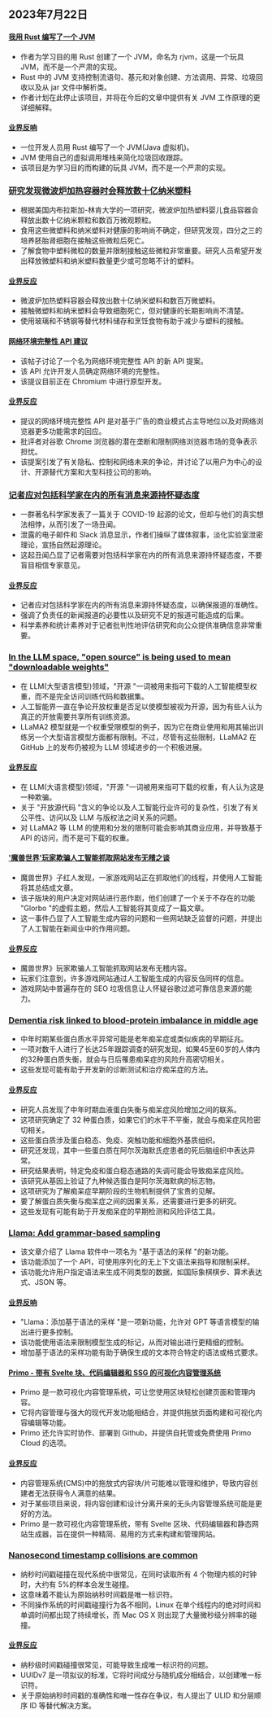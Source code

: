 

<CallToAction />

<Steps>

## 2023年7月22日

#### [我用 Rust 编写了一个 JVM](https://andreabergia.com/blog/2023/07/i-have-written-a-jvm-in-rust/)

- 作者为学习目的用 Rust 创建了一个 JVM，命名为 rjvm，这是一个玩具 JVM，而不是一个严肃的实现。
- Rust 中的 JVM 支持控制流语句、基元和对象创建、方法调用、异常、垃圾回收以及从 jar 文件中解析类。
- 作者计划在此停止该项目，并将在今后的文章中提供有关 JVM 工作原理的更详细解释。

#### [业界反响](http://news.ycombinator.com/item?id=36811554)

- 一位开发人员用 Rust 编写了一个 JVM(Java 虚拟机)。
- JVM 使用自己的虚拟调用堆栈来简化垃圾回收跟踪。
- 该项目是为学习目的而构建的玩具 JVM，而不是一个严肃的实现。

### [研究发现微波炉加热容器时会释放数十亿纳米塑料](https://news.unl.edu/newsrooms/today/article/nebraska-study-finds-billions-of-nanoplastics-released-when-microwaving/)

- 根据美国内布拉斯加-林肯大学的一项研究，微波炉加热塑料婴儿食品容器会释放出数十亿纳米颗粒和数百万微观颗粒。
- 食用这些微塑料和纳米塑料对健康的影响尚不确定，但研究发现，四分之三的培养胚胎肾细胞在接触这些微粒后死亡。
- 了解食物中塑料微粒的数量并限制接触这些微粒非常重要。研究人员希望开发出释放微塑料和纳米塑料数量更少或可忽略不计的塑料。

#### [业界反应](http://news.ycombinator.com/item?id=36809565)

- 微波炉加热塑料容器会释放出数十亿纳米塑料和数百万微塑料。
- 接触微塑料和纳米塑料会导致细胞死亡，但对健康的长期影响尚不清楚。
- 使用玻璃和不锈钢等替代材料储存和烹饪食物有助于减少与塑料的接触。

#### [网络环境完整性 API 建议](https://github.com/RupertBenWiser/Web-Environment-Integrity)

- 该帖子讨论了一个名为网络环境完整性 API 的新 API 提案。
- 该 API 允许开发人员确定网络环境的完整性。
- 该提议目前正在 Chromium 中进行原型开发。

#### [业界反应](http://news.ycombinator.com/item?id=36817305)

- 提议的网络环境完整性 API 是对基于广告的商业模式占主导地位以及对网络浏览器更多功能需求的回应。
- 批评者对谷歌 Chrome 浏览器的潜在垄断和限制网络浏览器市场的竞争表示担忧。
- 该提案引发了有关隐私、控制和网络未来的争论，并讨论了以用户为中心的设计、开源替代方案和大型科技公司的影响。

### [记者应对包括科学家在内的所有消息来源持怀疑态度](https://natesilver.substack.com/p/journalists-should-be-skeptical-of)

- 一群著名科学家发表了一篇关于 COVID-19 起源的论文，但却与他们的真实想法相悖，从而引发了一场丑闻。
- 泄露的电子邮件和 Slack 消息显示，作者们操纵了媒体叙事，淡化实验室泄密理论，宣扬自然起源理论。
- 这起丑闻凸显了记者需要对包括科学家在内的所有消息来源持怀疑态度，不要盲目相信专家意见。

#### [业界反应](http://news.ycombinator.com/item?id=36818896)

- 记者应对包括科学家在内的所有消息来源持怀疑态度，以确保报道的准确性。
- 强调了负责任的新闻报道的必要性以及研究不足的报道可能造成的后果。
- 科学素养和统计素养对于记者批判性地评估研究和向公众提供准确信息非常重要。

### [In the LLM space, "open source" is being used to mean "downloadable weights"](https://www.alessiofanelli.com/blog/llama2-isnt-open-source)

- 在 LLM(大型语言模型)领域，"开源 "一词被用来指可下载的人工智能模型权重，而不是完全访问训练代码和数据集。
- 人工智能界一直在争论开放权重是否足以使模型被视为开源，因为有些人认为真正的开放需要共享所有训练资源。
- LLaMA2 模型就是一个权重受限模型的例子，因为它在商业使用和用其输出训练另一个大型语言模型方面都有限制。不过，尽管有这些限制，LLaMA2 在 GitHub 上的发布仍被视为 LLM 领域进步的一个积极进展。

#### [业界反应](http://news.ycombinator.com/item?id=36815255)

- 在 LLM(大语言模型)领域，"开源 "一词被用来指可下载的权重，有人认为这是一种欺骗。
- 关于 "开放源代码 "含义的争论以及人工智能行业许可的复杂性，引发了有关公平性、访问以及 LLM 与版权法之间关系的问题。
- 对 LLaMA2 等 LLM 的使用和分发的限制可能会影响其商业应用，并导致基于 API 的访问，而不是可下载的权重。

#### ['魔兽世界'玩家欺骗人工智能抓取网站发布无稽之谈](https://www.forbes.com/sites/paultassi/2023/07/21/world-of-warcraft-players-trick-ai-scraping-games-website-into-publishing-nonsense/)

- 魔兽世界》子红人发现，一家游戏网站正在抓取他们的线程，并使用人工智能将其总结成文章。
- 该子版块的用户决定对网站进行恶作剧，他们创建了一个关于不存在的功能 "Glorbo "的虚假主题，然后人工智能将其变成了一篇文章。
- 这一事件凸显了人工智能生成内容的问题和一些网站缺乏监督的问题，并提出了人工智能在新闻业中的作用问题。

#### [业界反应](http://news.ycombinator.com/item?id=36815744)

- 魔兽世界》玩家欺骗人工智能抓取网站发布无稽内容。
- 玩家们注意到，许多游戏网站通过人工智能生成的内容反刍同样的信息。
- 游戏网站中普遍存在的 SEO 垃圾信息让人怀疑谷歌过滤可靠信息来源的能力。

### [Dementia risk linked to blood-protein imbalance in middle age](https://www.nature.com/articles/d41586-023-02374-2)

- 中年时期某些蛋白质水平异常可能是老年痴呆症或类似疾病的早期征兆。
- 一项对数千人进行了长达25年跟踪调查的研究发现，如果45至60岁的人体内的32种蛋白质失衡，就会与日后罹患痴呆症的风险升高密切相关。
- 这些发现可能有助于开发新的诊断测试和治疗痴呆症的方法。

#### [业界反应](http://news.ycombinator.com/item?id=36813564)

- 研究人员发现了中年时期血液蛋白失衡与痴呆症风险增加之间的联系。
- 这项研究确定了 32 种蛋白质，如果它们的水平不平衡，就会与痴呆症风险密切相关。
- 这些蛋白质涉及蛋白稳态、免疫、突触功能和细胞外基质组织。
- 研究还发现，其中一些蛋白质在阿尔茨海默氏症患者的死后脑组织中表达异常。
- 研究结果表明，特定免疫和蛋白稳态通路的失调可能会导致痴呆症风险。
- 该研究从基因上验证了九种候选蛋白是阿尔茨海默病的标志物。
- 这项研究为了解痴呆症早期阶段的生物机制提供了宝贵的见解。
- 要了解蛋白质失衡与痴呆症之间的因果关系，还需要进行更多的研究。
- 这些发现有可能有助于开发痴呆症的早期检测和风险评估工具。

### [Llama: Add grammar-based sampling](https://github.com/ggerganov/llama.cpp/pull/1773)

- 该文章介绍了 Llama 软件中一项名为 "基于语法的采样 "的新功能。
- 该功能添加了一个 API，可使用序列化的无上下文语法来指导和限制采样。
- 该功能允许用户指定语法来生成不同类型的数据，如国际象棋棋步、算术表达式、JSON 等。

#### [业界反响](http://news.ycombinator.com/item?id=36819906)

- "Llama：添加基于语法的采样 "是一项新功能，允许对 GPT 等语言模型的输出进行更多控制。
- 该功能使用语法来限制模型生成的标记，从而对输出进行更精细的控制。
- 增加基于语法的采样功能有助于确保生成的文本符合特定的语法或格式要求。

#### [Primo - 带有 Svelte 块、代码编辑器和 SSG 的可视化内容管理系统](https://primocms.org)

- Primo 是一款可视化内容管理系统，可让您使用区块轻松创建页面和管理内容。
- 它将内容管理与强大的现代开发功能相结合，并提供拖放页面构建和可视化内容编辑等功能。
- Primo 还允许实时协作、部署到 Github，并提供自托管或免费使用 Primo Cloud 的选项。

#### [业界反应](http://news.ycombinator.com/item?id=36813086)

- 内容管理系统(CMS)中的拖放式内容块/片可能难以管理和维护，导致内容创建者无法获得令人满意的结果。
- 对于某些项目来说，将内容创建和设计分离开来的无头内容管理系统可能是更好的方法。
- Primo 是一款可视化内容管理系统，带有 Svelte 区块、代码编辑器和静态网站生成器，旨在提供一种精简、易用的方式来构建和管理网站。

### [Nanosecond timestamp collisions are common](https://www.evanjones.ca/nanosecond-collisions.html)

- 纳秒时间戳碰撞在现代系统中很常见，在同时读取所有 4 个物理内核的时钟时，大约有 5%的样本会发生碰撞。
- 这意味着不能认为原始纳秒时间戳是唯一标识符。
- 不同操作系统的时间戳碰撞行为各不相同，Linux 在单个线程内的绝对时间和单调时间都出现了持续增长，而 Mac OS X 则出现了大量微秒级分辨率的碰撞。

#### [业界反应](http://news.ycombinator.com/item?id=36810818)

- 纳秒级时间戳碰撞很常见，可能导致生成唯一标识符的问题。
- UUIDv7 是一项拟议的标准，它将时间成分与随机成分相结合，以创建唯一标识符。
- 关于原始纳秒时间戳的准确性和唯一性存在争议，有人提出了 ULID 和分层顺序 ID 等替代解决方案。

</Steps>
